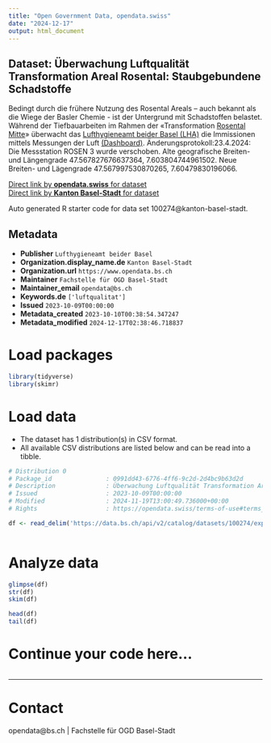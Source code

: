 ```yaml
---
title: "Open Government Data, opendata.swiss"
date: "2024-12-17"
output: html_document
---
```


## Dataset: Überwachung Luftqualität Transformation Areal Rosental: Staubgebundene Schadstoffe

Bedingt durch die frühere Nutzung des Rosental Areals – auch bekannt als die Wiege der Basler Chemie - ist der Untergrund mit Schadstoffen belastet. Während der Tiefbauarbeiten im Rahmen der «Transformation [Rosental Mitte](https://rosentalmitte.ch/)» überwacht das [Lufthygieneamt beider Basel (LHA)](https://www.baselland.ch/politik-und-behorden/direktionen/bau-und-umweltschutzdirektion/lufthygiene) die Immissionen mittels Messungen der Luft [(Dashboard)](https://data.bs.ch/pages/rosental-dashboard/). Änderungsprotokoll:23.4.2024: Die Messstation ROSEN 3 wurde verschoben. Alte geografische Breiten- und Längengrade 47.567827676637364, 7.603804744961502. Neue Breiten- und Lägengrade 47.567997530870265, 7.60479830196066.

[Direct link by **opendata.swiss** for dataset](https://opendata.swiss/de/dataset/uberwachung-luftqualitat-transformation-areal-rosental-staubgebundene-schadstoffe)<br>
[Direct link by **Kanton Basel-Stadt** for dataset](https://data.bs.ch/explore/dataset/100274/)

Auto generated R starter code for data set 100274@kanton-basel-stadt.

## Metadata

- **Publisher** `Lufthygieneamt beider Basel`
- **Organization.display_name.de** `Kanton Basel-Stadt`
- **Organization.url** `https://www.opendata.bs.ch`
- **Maintainer** `Fachstelle für OGD Basel-Stadt`
- **Maintainer_email** `opendata@bs.ch`
- **Keywords.de** `['luftqualitat']`
- **Issued** `2023-10-09T00:00:00`
- **Metadata_created** `2023-10-10T00:38:54.347247`
- **Metadata_modified** `2024-12-17T02:38:46.718837`


# Load packages

```r

library(tidyverse)
library(skimr)

```

# Load data

-   The dataset has 1 distribution(s) in CSV format.
-   All available CSV distributions are listed below and can be read into a tibble.

```r

# Distribution 0
# Package_id               : 0991dd43-6776-4ff6-9c2d-2d4bc9b63d2d
# Description              : Überwachung Luftqualität Transformation Areal Rosental: Staubgebundene Schadstoffe (csv)
# Issued                   : 2023-10-09T00:00:00
# Modified                 : 2024-11-19T13:00:49.736000+00:00
# Rights                   : https://opendata.swiss/terms-of-use#terms_by

df <- read_delim('https://data.bs.ch/api/v2/catalog/datasets/100274/exports/csv?use_labels=true')



```

# Analyze data

```r

glimpse(df)
str(df)
skim(df)

head(df)
tail(df)

```

# Continue your code here...

```r

```

------------------------------------------------------------------------

# Contact

opendata@bs.ch | Fachstelle für OGD Basel-Stadt
